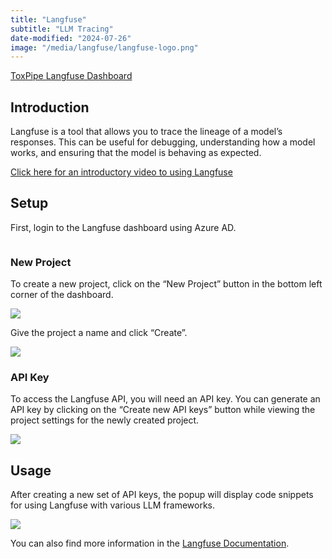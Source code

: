 ```yaml
---
title: "Langfuse"
subtitle: "LLM Tracing"
date-modified: "2024-07-26"
image: "/media/langfuse/langfuse-logo.png"
---
```


[ToxPipe Langfuse Dashboard](https://langfuse.toxpipe.niehs.nih.gov)

## Introduction

Langfuse is a tool that allows you to trace the lineage of a model's responses. This can be useful for debugging, understanding how a model works, and ensuring that the model is behaving as expected.

[Click here for an introductory video to using Langfuse](https://langfuse.com/guides/videos/introducing-langfuse-2.0)

## Setup

First, login to the Langfuse dashboard using Azure AD.

![]()

### New Project

To create a new project, click on the "New Project" button in the bottom left corner of the dashboard.

![](/media/langfuse/new-project.png)

Give the project a name and click "Create".

![](/media/langfuse/new-project-name.png)

### API Key

To access the Langfuse API, you will need an API key. You can generate an API key by clicking on the "Create new API keys" button while viewing the project settings for the newly created project.

![](/media/langfuse/create-new-api-keys.png)

## Usage

After creating a new set of API keys, the popup will display code snippets for using Langfuse with various LLM frameworks.

![](/media/langfuse/api-keys-popup.png)

You can also find more information in the [Langfuse Documentation](https://langfuse.com/docshttps://langfuse.toxpipe.niehs.nih.gov/docs).
